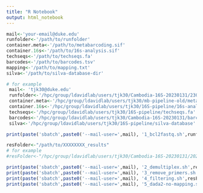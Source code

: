 ```yaml
---
title: "R Notebook"
output: html_notebook
---
```


```r
mail<-'your-email@duke.edu'
runfolder<-'/path/to/runfolder'
container.meta<-'/path/to/metabarcoding.sif'
container.16s<-'/path/to/16s-analysis.sif'
techseqs<-'/path/to/techseqs.fa'
barcodes<-'/path/to/barcodes.tsv'
mapping<-'/path/to/mapping.txt'
silva<-'/path/to/silva-database-dir'

# for example
 mail<- 'tjk30@duke.edu'
 runfolder<-'/hpc/group/ldavidlab/users/tjk30/Cambodia-16S-20230131/230130_MN00462_0024_A000H5G7MH'
 container.meta<-'/hpc/group/ldavidlab/users/tjk30/mb-pipeline-old/metabarcoding.sif'
 container.16s<-'/hpc/group/ldavidlab/users/tjk30/16S-pipeline/16s-analysis.sif'
 techseqs<-'/hpc/group/ldavidlab/users/tjk30/16S-pipeline/techseqs.fa'
 barcodes<-'/hpc/group/ldavidlab/users/tjk30/Cambodia-16S-20230131/barcodes.txt'
 silva<-'/hpc/group/ldavidlab/users/tjk30/16S-pipeline/silva-database'
```

```r
print(paste('sbatch',paste0('--mail-user=',mail), '1_bcl2fastq.sh',runfolder,container.16s))
```

```r
resFolder<-"/path/to/XXXXXXXX_results"
# for example
#resFolder<-"/hpc/group/ldavidlab/users/tjk30/Cambodia-16S-20230131/20230201_results/"
```

```r
print(paste('sbatch',paste0('--mail-user=',mail), '2_demultiplex.sh',resFolder,barcodes, container.16s))
print(paste('sbatch',paste0('--mail-user=',mail), '3_remove_primers.sh',resFolder,techseqs, container.16s))
print(paste('sbatch',paste0('--mail-user=',mail), '4_filtering.sh',resFolder,container.16s))
print(paste('sbatch',paste0('--mail-user=',mail), '5_dada2-no-mapping.sh',resFolder,silva,container.meta))

```
